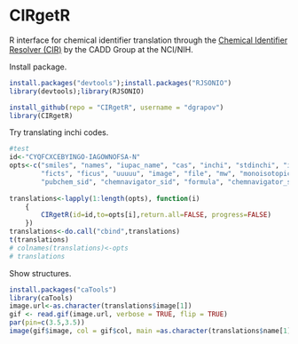 CIRgetR
=======

R interface for chemical identifier translation through the [Chemical Identifier Resolver (CIR)](http://cactus.nci.nih.gov/chemical/structure) by the CADD Group at the NCI/NIH.

Install package.
```r
install.packages("devtools");install.packages("RJSONIO")
library(devtools);library(RJSONIO)

install_github(repo = "CIRgetR", username = "dgrapov")
library(CIRgetR)
```

Try translating inchi codes.
```r
#test
id<-"CYQFCXCEBYINGO-IAGOWNOFSA-N"
opts<-c("smiles", "names", "iupac_name", "cas", "inchi", "stdinchi", "inchikey", "stdinchikey",
		"ficts", "ficus", "uuuuu", "image", "file", "mw", "monoisotopic_mass","chemspider_id",
		"pubchem_sid", "chemnavigator_sid", "formula", "chemnavigator_sid")		
		
translations<-lapply(1:length(opts), function(i)
	{
		CIRgetR(id=id,to=opts[i],return.all=FALSE, progress=FALSE)
	})
translations<-do.call("cbind",translations)
t(translations)
# colnames(translations)<-opts
# translations
```

Show structures.
```r
install.packages("caTools")
library(caTools)
image.url<-as.character(translations$image[1])
gif <- read.gif(image.url, verbose = TRUE, flip = TRUE)
par(pin=c(3.5,3.5))
image(gif$image, col = gif$col, main =as.character(translations$name[1]), frame.plot=FALSE,xaxt="n", yaxt="n") 

```
